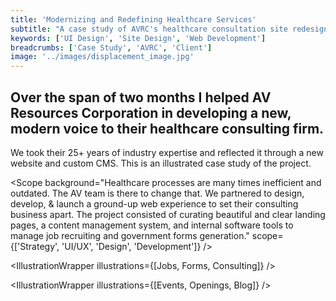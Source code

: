 ```yaml
---
title: 'Modernizing and Redefining Healthcare Services'
subtitle: "A case study of AVRC's healthcare consultation site redesign"
keywords: ['UI Design', 'Site Design', 'Web Development']
breadcrumbs: ['Case Study', 'AVRC', 'Client']
image: '../images/displacement_image.jpg'
---
```



## Over the span of two months I helped AV Resources Corporation in developing a new, modern voice to their healthcare consulting firm.

We took their 25+ years of industry expertise and reflected it through a new website and custom CMS. This is an illustrated case study of the project.

<Scope
  background="Healthcare processes are many times inefficient and outdated. The AV team is there to change that. We partnered to design, develop, & launch a ground-up web experience to set their consulting business apart. The project consisted of curating beautiful and clear landing pages, a content management system, and internal software tools to manage job recruiting and government forms generation."
  scope={['Strategy', 'UI/UX', 'Design', 'Development']}
/>

<Landing />

<Description
  section="01."
  title="Clear Structure & Visual Cues"
  content="
  Pages are structured with accessibility and usability in mind. Without a illustrator at hand, we decided to create illustrations and animations in place of photos using plain HTML/CSS and a bit of javascript to move things along, just like on this page. This experience is performant, eye-catching, and provides a different experience than what we typically see. Click on each of the search bars above to see the page.
"
/>

<IllustrationWrapper illustrations={[Jobs, Forms, Consulting]} />

<Description
  section="02."
  title="Control & Customization"
  content="We built an in-house, custom dashboard & CMS to pair with the site. Administrators have full control on creating and managing job listings, blog posts, events, and users. Dynamic content created each have their own social sharing cards and search engine optimization (SEO)."
/>

<Dashboard />

<Description
  section="03."
  title="Creating A Healthcare Home Base"
  content="With dozens of remote consultants and at a rapidly growing rate, AV needed a home base to to easily communicate new job opportunities, upcoming events, and to keep their community up to date. Along with their social channels, they wanted a single entry point to everything regarding the company. Visitors can view and apply for various openings, sign up for upcoming events and meetups, and read about the latest in running an independent healthcare business."
/>

<IllustrationWrapper illustrations={[Events, Openings, Blog]} />

<Description
  section="04."
  title="Digital Tools"
  content="We opted to create a tool that auto generated POC and QAPI forms through a step-by-step module experience. With hundreds of pre-filled form data provided by AV, users can simply select the scenarios that match their facility, customize results, and let the system format and generate their form."
/>

<FormsApp />

<Description
  section="05."
  title="Wrapping It Up"
  content="Redesigning and giving AV's website a modern look & feel was one of the primary goals of
the project. From the clean landing pages showcasing their services, custom CMS and administration,
to the tools that help streamline healthcare work, the site now encompasses much more. While early
in implementation, AV has received great feedback from their clients and users. Within the first
month, the site has received 300% increase in page views with 11 search queries ranked in the top 5."
/>

